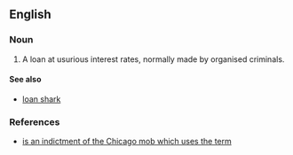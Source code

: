 ==English==

===Noun===
{{en-noun|sg=[[juice]] [[loan]]}}

# {{slang|US}} A loan at usurious interest rates, normally made by organised criminals.

====See also====
* [[loan shark]]

===References===
* [http://www.usdoj.gov/usao/iln/indict/2005/familySecrets.pdf is an indictment of the Chicago mob which uses the term]